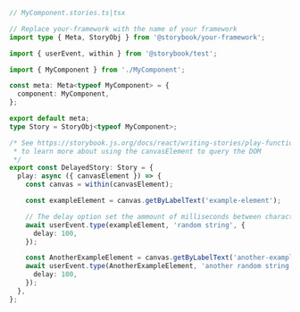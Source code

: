 ```ts
// MyComponent.stories.ts|tsx

// Replace your-framework with the name of your framework
import type { Meta, StoryObj } from '@storybook/your-framework';

import { userEvent, within } from '@storybook/test';

import { MyComponent } from './MyComponent';

const meta: Meta<typeof MyComponent> = {
  component: MyComponent,
};

export default meta;
type Story = StoryObj<typeof MyComponent>;

/* See https://storybook.js.org/docs/react/writing-stories/play-function#working-with-the-canvas
 * to learn more about using the canvasElement to query the DOM
 */
export const DelayedStory: Story = {
  play: async ({ canvasElement }) => {
    const canvas = within(canvasElement);

    const exampleElement = canvas.getByLabelText('example-element');

    // The delay option set the ammount of milliseconds between characters being typed
    await userEvent.type(exampleElement, 'random string', {
      delay: 100,
    });

    const AnotherExampleElement = canvas.getByLabelText('another-example-element');
    await userEvent.type(AnotherExampleElement, 'another random string', {
      delay: 100,
    });
  },
};
```
